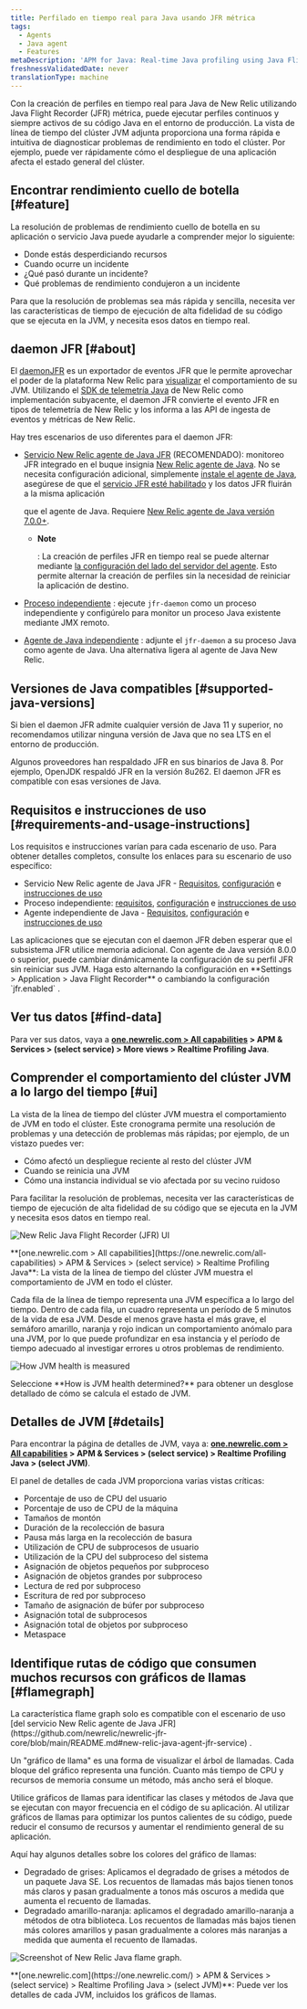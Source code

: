```yaml
---
title: Perfilado en tiempo real para Java usando JFR métrica
tags:
  - Agents
  - Java agent
  - Features
metaDescription: 'APM for Java: Real-time Java profiling using Java Flight Recorder (JFR) metrics.'
freshnessValidatedDate: never
translationType: machine
---
```





Con la creación de perfiles en tiempo real para Java de New Relic utilizando Java Flight Recorder (JFR) métrica, puede ejecutar perfiles continuos y siempre activos de su código Java en el entorno de producción. La vista de línea de tiempo del clúster JVM adjunta proporciona una forma rápida e intuitiva de diagnosticar problemas de rendimiento en todo el clúster. Por ejemplo, puede ver rápidamente cómo el despliegue de una aplicación afecta el estado general del clúster.

## Encontrar rendimiento cuello de botella [#feature]

La resolución de problemas de rendimiento cuello de botella en su aplicación o servicio Java puede ayudarle a comprender mejor lo siguiente:

* Donde estás desperdiciando recursos
* Cuando ocurre un incidente
* ¿Qué pasó durante un incidente?
* Qué problemas de rendimiento condujeron a un incidente

Para que la resolución de problemas sea más rápida y sencilla, necesita ver las características de tiempo de ejecución de alta fidelidad de su código que se ejecuta en la JVM, y necesita esos datos en tiempo real.

## daemon JFR [#about]

El [daemonJFR](https://github.com/newrelic/newrelic-jfr-core) es un exportador de eventos JFR que le permite aprovechar el poder de la plataforma New Relic para [visualizar](#find-data) el comportamiento de su JVM. Utilizando el [SDK de telemetría Java](https://github.com/newrelic/newrelic-telemetry-sdk-java) de New Relic como implementación subyacente, el daemon JFR convierte el evento JFR en tipos de telemetría de New Relic y los informa a las API de ingesta de eventos y métricas de New Relic.

Hay tres escenarios de uso diferentes para el daemon JFR:

* [Servicio New Relic agente de Java JFR](https://github.com/newrelic/newrelic-jfr-core/blob/main/README.md#new-relic-java-agent-jfr-service) (RECOMENDADO): monitoreo JFR integrado en el buque insignia [New Relic agente de Java](/docs/agents/java-agent/). No se necesita configuración adicional, simplemente [instale el agente de Java](/docs/agents/java-agent/installation/install-java-agent/), asegúrese de que el [servicio JFR esté habilitado](/docs/agents/java-agent/configuration/java-agent-configuration-config-file/#jfr-real-time-profiling) y los datos JFR fluirán a la misma aplicación

  <InlinePopover type="apm"/>

  que el agente de Java. Requiere [New Relic agente de Java versión 7.0.0+](/docs/release-notes/agent-release-notes/java-release-notes/java-agent-700/).

  * <DNT>**Note**</DNT>

    : La creación de perfiles JFR en tiempo real se puede alternar mediante [la configuración del lado del servidor del agente](/docs/apm/agents/manage-apm-agents/configuration/server-side-agent-configuration/). Esto permite alternar la creación de perfiles sin la necesidad de reiniciar la aplicación de destino.

* [Proceso independiente](https://github.com/newrelic/newrelic-jfr-core/blob/main/README.md#standalone-process) : ejecute `jfr-daemon` como un proceso independiente y configúrelo para monitor un proceso Java existente mediante JMX remoto.

* [Agente de Java independiente](https://github.com/newrelic/newrelic-jfr-core/blob/main/README.md#standalone-java-agent) : adjunte el `jfr-daemon` a su proceso Java como agente de Java. Una alternativa ligera al agente de Java New Relic.

## Versiones de Java compatibles [#supported-java-versions]

Si bien el daemon JFR admite cualquier versión de Java 11 y superior, no recomendamos utilizar ninguna versión de Java que no sea LTS en el entorno de producción.

Algunos proveedores han respaldado JFR en sus binarios de Java 8. Por ejemplo, OpenJDK respaldó JFR en la versión 8u262. El daemon JFR es compatible con esas versiones de Java.

## Requisitos e instrucciones de uso [#requirements-and-usage-instructions]

Los requisitos e instrucciones varían para cada escenario de uso. Para obtener detalles completos, consulte los enlaces para su escenario de uso específico:

* Servicio New Relic agente de Java JFR - [Requisitos](https://github.com/newrelic/newrelic-jfr-core/blob/main/README.md#requirements-for-new-relic-java-agent-jfr-service), [configuración](https://github.com/newrelic/newrelic-jfr-core/blob/main/README.md#configuration-for-new-relic-java-agent-jfr-service) e [instrucciones de uso](https://github.com/newrelic/newrelic-jfr-core/blob/main/README.md#usage-for-new-relic-java-agent-jfr-service)
* Proceso independiente: [requisitos](https://github.com/newrelic/newrelic-jfr-core/blob/main/README.md#requirements-for-standalone-process), [configuración](https://github.com/newrelic/newrelic-jfr-core/blob/main/README.md#configuration-for-standalone-usage) e [instrucciones de uso](https://github.com/newrelic/newrelic-jfr-core/blob/main/README.md#usage-for-standalone-process)
* Agente independiente de Java - [Requisitos](https://github.com/newrelic/newrelic-jfr-core/blob/main/README.md#requirements-for-standalone-java-agent), [configuración](https://github.com/newrelic/newrelic-jfr-core/blob/main/README.md#configuration-for-standalone-usage) e [instrucciones de uso](https://github.com/newrelic/newrelic-jfr-core/blob/main/README.md#usage-for-standalone-java-agent)

<Callout variant="important">
  Las aplicaciones que se ejecutan con el daemon JFR deben esperar que el subsistema JFR utilice memoria adicional.
</Callout>

<Callout variant="tip">
  Con agente de Java versión 8.0.0 o superior, puede cambiar dinámicamente la configuración de su perfil JFR sin reiniciar sus JVM. Haga esto alternando la configuración en <DNT>**Settings > Application > Java Flight Recorder**</DNT> o cambiando la configuración `jfr.enabled` .
</Callout>

## Ver tus datos [#find-data]

Para ver sus datos, vaya a <DNT>**[one.newrelic.com > All capabilities](https://one.newrelic.com/all-capabilities) > APM & Services > (select service) > More views > Realtime Profiling Java**</DNT>.

## Comprender el comportamiento del clúster JVM a lo largo del tiempo [#ui]

La vista de la línea de tiempo del clúster JVM muestra el comportamiento de JVM en todo el clúster. Este cronograma permite una resolución de problemas y una detección de problemas más rápidas; por ejemplo, de un vistazo puedes ver:

* Cómo afectó un despliegue reciente al resto del clúster JVM
* Cuando se reinicia una JVM
* Cómo una instancia individual se vio afectada por su vecino ruidoso

Para facilitar la resolución de problemas, necesita ver las características de tiempo de ejecución de alta fidelidad de su código que se ejecuta en la JVM y necesita esos datos en tiempo real.

<img
  title="new-relic-one-java-flight-record-ui"
  alt="New Relic Java Flight Recorder (JFR) UI"
  src={apmJavaFlightRecordUI}
/>

<figcaption>
  <DNT>**[one.newrelic.com > All capabilities](https://one.newrelic.com/all-capabilities) > APM & Services > (select service) > Realtime Profiling Java**</DNT>: La vista de la línea de tiempo del clúster JVM muestra el comportamiento de JVM en todo el clúster.
</figcaption>

Cada fila de la línea de tiempo representa una JVM específica a lo largo del tiempo. Dentro de cada fila, un cuadro representa un período de 5 minutos de la vida de esa JVM. Desde el menos grave hasta el más grave, el semáforo amarillo, naranja y rojo indican un comportamiento anómalo para una JVM, por lo que puede profundizar en esa instancia y el período de tiempo adecuado al investigar errores u otros problemas de rendimiento.

<img
  title="JVM-health-info"
  alt="How JVM health is measured"
  src={apmJavaJVMHealthUI}
/>

<figcaption>
  Seleccione <DNT>**How is JVM health determined?**</DNT> para obtener un desglose detallado de cómo se calcula el estado de JVM.
</figcaption>

## Detalles de JVM [#details]

Para encontrar la página de detalles de JVM, vaya a: <DNT>**[one.newrelic.com > All capabilities](https://one.newrelic.com/all-capabilities) > APM & Services > (select service) > Realtime Profiling Java > (select JVM)**</DNT>.

El panel de detalles de cada JVM proporciona varias vistas críticas:

* Porcentaje de uso de CPU del usuario
* Porcentaje de uso de CPU de la máquina
* Tamaños de montón
* Duración de la recolección de basura
* Pausa más larga en la recolección de basura
* Utilización de CPU de subprocesos de usuario
* Utilización de la CPU del subproceso del sistema
* Asignación de objetos pequeños por subproceso
* Asignación de objetos grandes por subproceso
* Lectura de red por subproceso
* Escritura de red por subproceso
* Tamaño de asignación de búfer por subproceso
* Asignación total de subprocesos
* Asignación total de objetos por subproceso
* Metaspace

## Identifique rutas de código que consumen muchos recursos con gráficos de llamas [#flamegraph]

<Callout variant="important">
  La característica flame graph solo es compatible con el escenario de uso [del servicio New Relic agente de Java JFR](https://github.com/newrelic/newrelic-jfr-core/blob/main/README.md#new-relic-java-agent-jfr-service) .
</Callout>

Un "gráfico de llama" es una forma de visualizar el árbol de llamadas. Cada bloque del gráfico representa una función. Cuanto más tiempo de CPU y recursos de memoria consume un método, más ancho será el bloque.

Utilice gráficos de llamas para identificar las clases y métodos de Java que se ejecutan con mayor frecuencia en el código de su aplicación. Al utilizar gráficos de llamas para optimizar los puntos calientes de su código, puede reducir el consumo de recursos y aumentar el rendimiento general de su aplicación.

Aquí hay algunos detalles sobre los colores del gráfico de llamas:

* Degradado de grises: Aplicamos el degradado de grises a métodos de un paquete Java SE. Los recuentos de llamadas más bajos tienen tonos más claros y pasan gradualmente a tonos más oscuros a medida que aumenta el recuento de llamadas.
* Degradado amarillo-naranja: aplicamos el degradado amarillo-naranja a métodos de otra biblioteca. Los recuentos de llamadas más bajos tienen más colores amarillos y pasan gradualmente a colores más naranjas a medida que aumenta el recuento de llamadas.

<img
  title="Screenshot of New Relic Java flame graph"
  alt="Screenshot of New Relic Java flame graph."
  src={apmJavaJfrFlamegraphs}
/>

<figcaption>
  <DNT>**[one.newrelic.com](https://one.newrelic.com/) > APM & Services > (select service) > Realtime Profiling Java > (select JVM)**</DNT>: Puede ver los detalles de cada JVM, incluidos los gráficos de llamas.
</figcaption>